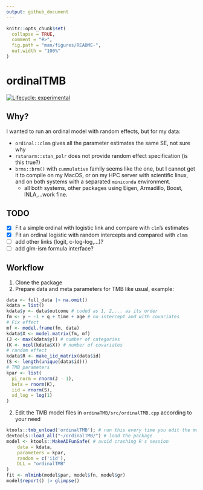 ```yaml
---
output: github_document
---
```


<!-- README.md is generated from README.Rmd. Please edit that file -->

```r
knitr::opts_chunk$set(
  collapse = TRUE,
  comment = "#>",
  fig.path = "man/figures/README-",
  out.width = "100%"
)
```

# ordinalTMB 

<!-- badges: start -->
[![Lifecycle: experimental](https://img.shields.io/badge/lifecycle-experimental-orange.svg)](https://lifecycle.r-lib.org/articles/stages.html#experimental)
<!-- badges: end -->

## Why?

I wanted to run an ordinal model with random effects, but for my data:

- `ordinal::clmm` gives all the parameter estimates the same SE, not sure why
- `rstanarm::stan_polr` does not provide random effect specification (is this true?)
- `brms::brm()` with `cummulative` family seems like the one, but I cannot get it to compile on my MacOS, or on my HPC server with scientific linux, and on both systems with a separated `miniconda` environment.
  - all both systems, other packages using Eigen, Armadillo, Boost, INLA,...work fine.

## TODO

- [x] Fit a simple ordinal with logistic link and compare with `clm`'s estimates
- [x] Fit an ordinal logistic with random intercepts and compared with `clmm`
- [ ] add other links (logit, c-log-log,...)?
- [ ] add glm-ism formula interface?

## Workflow

1. Clone the package
1. Prepare data and meta parameters for TMB like usual, example:

```r
data <- full_data |> na.omit()
kdata = list()
kdata$y <- data$outcome # coded as 1, 2,... as its order
fm <- y ~ -1 + q + time + age # no intercept and with covariates
# Fix effect
mf <- model.frame(fm, data)
kdata$X <- model.matrix(fm, mf)
(J <- max(kdata$y)) # number of categories
(K <- ncol(kdata$X)) # number of covariates
# random effect
kdata$R <- make_iid_matrix(data$id)
(S <- length(unique(data$id)))
# TMB parameters
kpar <- list(
  pi_norm = rnorm(J - 1),
  beta = rnorm(K),
  iid = rnorm(S), 
  sd_log = log(1)
)
```

2. Edit the TMB model files in `ordinaTMB/src/ordinalTMB.cpp` according to your need

```r
ktools::tmb_unload('ordinalTMB'); # run this every time you edit the model file
devtools::load_all("~/ordinalTMB/") # load the package
model <- ktools::MakeADFunSafe( # avoid crashing R's session
    data = kdata,
    parameters = kpar,
    random = c('iid'),
    DLL = "ordinalTMB"
)
fit <- nlminb(model$par, model$fn, model$gr)
model$report() |> glimpse()
```